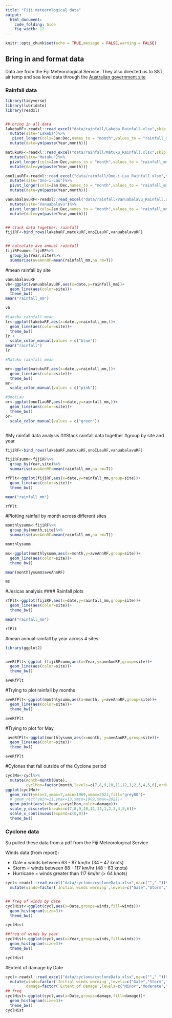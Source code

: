 ```yaml
---
title: "Fiji meteorological data"
output:
  html_document:
    code_folding: hide
    fig_width: 12
---
```


```r
knitr::opts_chunk$set(echo = TRUE,message = FALSE,warning = FALSE)
```

## Bring in and format data {.tabset}

Data are from the Fiji Meteorological Service. They also directed us to SST, air temp and sea level data through the [Australian government site](http://www.bom.gov.au/oceanography/projects/spslcmp/data/monthly.shtml)

### Rainfall data

```r

library(tidyverse)
library(lubridate)
library(readxl)


## bring in all data
lakebaRF<-readxl::read_excel("data/rainfall/Lakeba_Rainfall.xlsx",skip = 1,na=c(""," "))%>%
  mutate(site="Lakeba")%>%
   pivot_longer(cols=Jan:Dec,names_to = "month",values_to = "rainfall_mm")%>%
  mutate(date=ym(paste(Year,month)))

matukuRF<-readxl::read_excel("data/rainfall/Matuku_Rainfall.xlsx",skip = 1,na=c(""," "))%>%
  mutate(site="Matuku")%>%
  pivot_longer(cols=Jan:Dec,names_to = "month",values_to = "rainfall_mm")%>%
  mutate(date=ym(paste(Year,month)))

onoILauRF<-readxl::read_excel("data/rainfall/Ono-i-Lau_Rainfall.xlsx",skip = 1,na=c(""," "))%>%
  mutate(site="Ono-i-Lau")%>%
  pivot_longer(cols=Jan:Dec,names_to = "month",values_to = "rainfall_mm")%>%
  mutate(date=ym(paste(Year,month)))

vanuabalavuRF<-readxl::read_excel("data/rainfall/Vanuabalavu_Rainfall.xlsx",skip = 1,na=c(""," "))%>%
  mutate(site="Vanuabalavu")%>%
  pivot_longer(cols=Jan:Dec,names_to = "month",values_to = "rainfall_mm")%>%
  mutate(date=ym(paste(Year,month)))


## stack data together: rainfall
fijiRF<-bind_rows(lakebaRF,matukuRF,onoILauRF,vanuabalavuRF)


## calculate ave annual rainfall
fijiRFsumm<-fijiRF%>%
  group_by(Year,site)%>%
  summarise(aveAnnRF=mean(rainfall_mm,na.rm=T))

```

#mean rainfall by site
```r
vanuabalavuRF
vb<-ggplot(vanuabalavuRF,aes(x=date,y=rainfall_mm))+
  geom_line(aes(color=site))+
  theme_bw()
mean("rainfall_mm")

vb

#Lakeba rainfall mean
lr<-ggplot(lakebaRF,aes(x=date,y=rainfall_mm,))+
  geom_line(aes(color=site))+
  theme_bw()
lr +
  scale_color_manual(values = c("blue"))
mean("rainfall")
lr

#Matuku rainfall mean

mr<-ggplot(matukuRF,aes(x=date,y=rainfall_mm,))+
  geom_line(aes(color=site))+
  theme_bw()
mr+
  scale_color_manual(values = c("pink"))

#OnoiLau
or<-ggplot(onoILauRF,aes(x=date,y=rainfall_mm,))+
  geom_line(aes(color=site))+
  theme_bw()
or+
  scale_color_manual(values = c("green"))



```
#My rainfall data analysis
##Stack rainfall data together
#group by site and year
```r
fijiRF<-bind_rows(lakebaRF,matukuRF,onoILauRF,vanuabalavuRF)

fijiRFsumm<-fijiRF%>%
  group_by(Year,site)%>%
  summarise(aveAnnRF=mean(rainfall_mm,na.rm=T))

rfPlt<-ggplot(fijiRF,aes(x=date,y=rainfall_mm,group=site))+
  geom_line(aes(color=site))+
  theme_bw()

mean("rainfall_mm")

rfPlt

```


#Plotting rainfall by month across different sites

```r
monthlysumm<-fijiRF%>%
  group_by(month,site)%>%
  summarise(aveAnnRF=mean(rainfall_mm,na.rm=T))

monthlysumm

ms<-ggplot(monthlysumm,aes(x=month,y=aveAnnRF,group=site))+
  geom_line(aes(color=site))+
  theme_bw()

mean(monthlysumm$aveAnnRF)

ms


```


#Jesicas analysis
#### Rainfall plots

```r

rfPlt<-ggplot(fijiRF,aes(x=date,y=rainfall_mm,group=site))+
  geom_line(aes(color=site))+
  theme_bw()

mean("rainfall_mm")

rfPlt

```
#mean annual rainfall by year across 4 sites
```r
library(ggplot2)


aveRfPlt<-ggplot (fijiRFsumm,aes(x=Year,y=aveAnnRF,group=site))+
  geom_line(aes(color=site))+
  theme_bw()

aveRfPlt

```
#Trying to plot rainfall by  months
```r
aveRfPlt<-ggplot(monthlysumm,aes(x=month, y=aveAnnRF,group=site))+
  geom_line(aes(color=site))+
  theme_bw()

aveRfPlt
```
#Trying to plot for May
```r
 aveRfPlt<-ggplot(monthlysumm,aes(x=month, y=aveAnnRF,group=site))+
  geom_line(aes(color=site))+
  theme_bw()

aveRfPlt
```


#Cylones that fall outside of the Cyclone period 
```r
cyclMo<-cycl%>%
  mutate(month=month(Date),
         cyclMon=factor(month,levels=c(7,8,9,10,11,12,1,2,3,4,5,6),ordered = TRUE))
ggplot(cyclMo)+
  geom_rect(ymin=2,ymax=7,xmin=1969,xmax=2021,fill="grey80")+
  # geom_rect(ymin=11,ymax=13,xmin=1969,xmax=2021)+
  geom_point(aes(x=Year,y=cyclMon,color=damage))+
  scale_y_discrete(breaks=c(7,8,9,10,11,12,1,2,3,4,5,6))+
  scale_x_continuous(expand=c(0,0))+
  theme_bw()

```



### Cyclone data

Su pulled these data from a pdf from the Fiji Meteorological Service

Winds data (from report):

- Gale = winds between 63 - 87 km/hr (34 – 47 knots)
- Storm = winds between 88 - 117 km/hr (48 – 63 knots)
- Hurricane = winds greater than 117 km/hr (> 64 knots)

```r

cycl<-readxl::read_excel("data/cyclone/cycloneData.xlsx",na=c(""," "))%>%
  mutate(winds=factor(`Initial winds warning`,levels=c("Gale","Storm","Hurricane"),ordered = T))


## freq of winds by date
cyclHist<-ggplot(cycl,aes(x=Date,groups=winds,fill=winds))+
  geom_histogram(size=3)+
  theme_bw()

cyclHist

##freq of winds by year
cyclHist<-ggplot(cycl,aes(x=Year,groups=winds,fill=winds))+
  geom_histogram(size=3)+
  theme_bw()

cyclHist
```

#Extent of damage by Date
```r

cycl<-readxl::read_excel("data/cyclone/cycloneData.xlsx",na=c(""," "))%>%
  mutate(winds=factor(`Initial winds warning`,levels=c("Gale","Storm","Hurricane"),ordered = T),
         damage=factor(`Extent of Damage`,levels=c("Minor","Moderate","Severe"),ordered = T))
## freq
cyclHist<-ggplot(cycl,aes(x=Date,groups=damage,fill=damage))+
  geom_histogram(size=3)+
  theme_bw()
cyclHist
```


